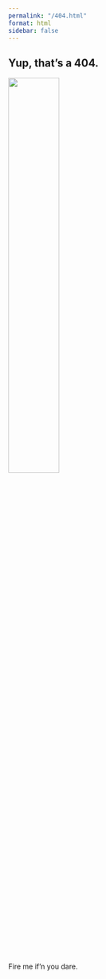 ```yaml
---
permalink: "/404.html"
format: html
sidebar: false
---
```


::: text-center
# Yup, that's a 404.
:::

![](resources/pictures/scruffy.png){fig-align="center" width="45%" style="max-width:450px;"}

::: {.h3 .text-center}
Fire me if'n you dare.
:::
